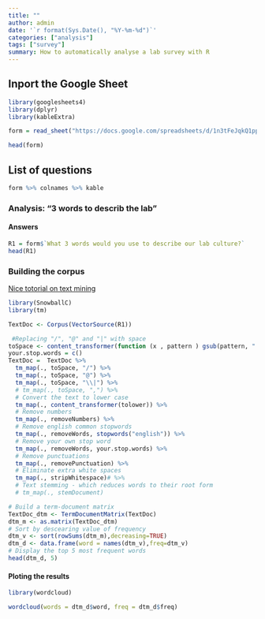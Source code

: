 ```yaml
---
title: ""
author: admin
date: '`r format(Sys.Date(), "%Y-%m-%d")`'
categories: ["analysis"]
tags: ["survey"]
summary: How to automatically analyse a lab survey with R
---
```

## Inport the Google Sheet
```r
library(googlesheets4)
library(dplyr)
library(kableExtra)

form = read_sheet("https://docs.google.com/spreadsheets/d/1n3tFeJqkQ1ppG3no9NSYtIg2v_1Ml4eTgYki9hHXCcA/edit?usp=sharing")

head(form)
```
## List of questions 

```r
form %>% colnames %>% kable
```
### Analysis: "3 words to describ the lab"

#### Answers
```r
R1 = form$`What 3 words would you use to describe our lab culture?`
head(R1)
```

### Building the corpus

[Nice totorial on text mining](https://www.red-gate.com/simple-talk/sql/bi/text-mining-and-sentiment-analysis-with-r/)

```r
library(SnowballC)
library(tm)

TextDoc <- Corpus(VectorSource(R1))

 #Replacing "/", "@" and "|" with space
toSpace <- content_transformer(function (x , pattern ) gsub(pattern, " ", x))
your.stop.words = c()
TextDoc =  TextDoc %>%
  tm_map(., toSpace, "/") %>%
  tm_map(., toSpace, "@") %>%
  tm_map(., toSpace, "\\|") %>%
  # tm_map(., toSpace, ",") %>%
  # Convert the text to lower case
  tm_map(., content_transformer(tolower)) %>%
  # Remove numbers
  tm_map(., removeNumbers) %>%
  # Remove english common stopwords
  tm_map(., removeWords, stopwords("english")) %>%
  # Remove your own stop word
  tm_map(., removeWords, your.stop.words) %>%
  # Remove punctuations
  tm_map(., removePunctuation) %>%
  # Eliminate extra white spaces
  tm_map(., stripWhitespace)# %>%
  # Text stemming - which reduces words to their root form
  # tm_map(., stemDocument)

# Build a term-document matrix
TextDoc_dtm <- TermDocumentMatrix(TextDoc)
dtm_m <- as.matrix(TextDoc_dtm)
# Sort by descearing value of frequency
dtm_v <- sort(rowSums(dtm_m),decreasing=TRUE)
dtm_d <- data.frame(word = names(dtm_v),freq=dtm_v)
# Display the top 5 most frequent words
head(dtm_d, 5)
```

#### Ploting the results

```r
library(wordcloud)

wordcloud(words = dtm_d$word, freq = dtm_d$freq)
```